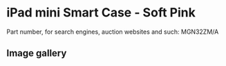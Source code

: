 
# iPad mini Smart Case - Soft Pink

Part number, for search engines, auction websites and such: MGN32ZM/A

## Image gallery

<div style={{ width: '100%', maxWidth: '768px' }}>
<GalleryComponent
    images={[
      {
        original: "/everysource/MGN32.webp",
        thumbnail: "/everypreview/MGN32.webp",
      },
      {
        original: "/everysource/MGN32_AV1_GOLD.webp",
        thumbnail: "/everypreview/MGN32_AV1_GOLD.webp",
      },
      {
        original: "/everysource/MGN32_AV1_SILVER.webp",
        thumbnail: "/everypreview/MGN32_AV1_SILVER.webp",
      },
      {
        original: "/everysource/MGN32_AV1_SPACE_GRAY.webp",
        thumbnail: "/everypreview/MGN32_AV1_SPACE_GRAY.webp",
      },
      {
        original: "/everysource/MGN32_AV2.webp",
        thumbnail: "/everypreview/MGN32_AV2.webp",
      },
      {
        original: "/everysource/MGN32_AV3.webp",
        thumbnail: "/everypreview/MGN32_AV3.webp",
      },
      {
        original: "/everysource/MGN32_AV4.webp",
        thumbnail: "/everypreview/MGN32_AV4.webp",
      },
      {
        original: "/everysource/MGN32_AV5.webp",
        thumbnail: "/everypreview/MGN32_AV5.webp",
      },
      {
        original: "/everysource/MGN32_AV6.webp",
        thumbnail: "/everypreview/MGN32_AV6.webp",
      }
    ]}
  />
</div>